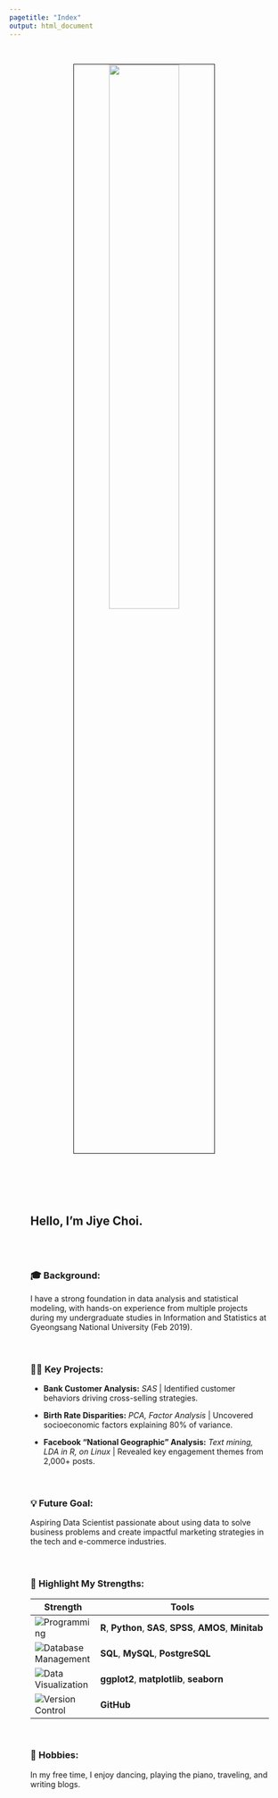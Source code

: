```yaml
---
pagetitle: "Index"
output: html_document
---
```


<link rel="stylesheet" href="styles.css" type="text/css">
<link rel="stylesheet" href="site_libs/academicons-1.9.1/css/academicons.min.css"/>

<br>

<p align="center">
<img src="images/jiye_profile.jpg" style="width:50%; border:0.5px solid; margin-right: 20px" align="center">
</p>
<br>



<br><br>
<div style="width: 85%; margin: 0 auto;">

## Hello, I'm Jiye Choi.
<br><br>

### 🎓 Background:
I have a strong foundation in data analysis and statistical modeling, with hands-on experience from multiple projects during my undergraduate studies in Information and Statistics at Gyeongsang National University (Feb 2019).<br><br><br>

### 👩‍💻 Key Projects: <br>

- **Bank Customer Analysis:** *SAS* | Identified customer behaviors driving cross-selling strategies.
  
- **Birth Rate Disparities:** *PCA, Factor Analysis* | Uncovered socioeconomic factors explaining 80% of variance.
  
- **Facebook “National Geographic” Analysis:** *Text mining, LDA in R, on Linux* | Revealed key engagement themes from 2,000+ posts.<br><br><br>

### 💡 Future Goal:
Aspiring Data Scientist passionate about using data to solve business problems and create impactful marketing strategies in the tech and e-commerce industries.<br><br><br>

### 💪 Highlight My Strengths: <br>

| Strength                | Tools                                                                                  |
|-------------------------|----------------------------------------------------------------------------------------|
| ![Programming](https://img.shields.io/badge/-Programming-blue) | **R**, **Python**, **SAS**, **SPSS**, **AMOS**, **Minitab** |
| ![Database Management](https://img.shields.io/badge/-Database%20Management-green) | **SQL**, **MySQL**, **PostgreSQL** |
| ![Data Visualization](https://img.shields.io/badge/-Data%20Visualization-yellow) | **ggplot2**, **matplotlib**, **seaborn** |
| ![Version Control](https://img.shields.io/badge/-Version%20Control-orange) | **GitHub** |

<br>

### 💃 Hobbies:
In my free time, I enjoy dancing, playing the piano, traveling, and writing blogs.

</div><br><br><br>

